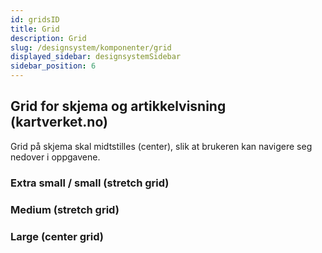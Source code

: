 ```yaml
---
id: gridsID
title: Grid
description: Grid
slug: /designsystem/komponenter/grid
displayed_sidebar: designsystemSidebar
sidebar_position: 6
---
```


## Grid for skjema og artikkelvisning (kartverket.no)

Grid på skjema skal midtstilles (center), slik at brukeren kan navigere seg nedover i  oppgavene.

### Extra small / small  (stretch grid)


### Medium (stretch grid)


### Large (center grid)